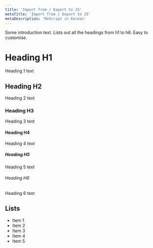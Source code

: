 ```yaml
---
title: 'Import from / Export to JS'
metaTitle: 'Import from / Export to JS'
metaDescription: 'ReScript in Korean'
---
```


Some introduction text. Lists out all the headings from h1 to h6. Easy to customise.

# Heading H1

Heading 1 text

## Heading H2

Heading 2 text

### Heading H3

Heading 3 text

#### Heading H4

Heading 4 text

##### Heading H5

Heading 5 text

###### Heading H6

Heading 6 text

## Lists

- Item 1
- Item 2
- Item 3
- Item 4
- Item 5
